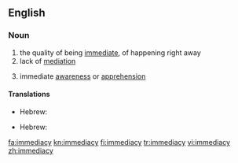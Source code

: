 ==English==
===Noun===
{{en-noun|immediacies}}
# the quality of being [[immediate]], of happening right away
# lack of [[mediation]]
# {{philosophy}} immediate [[awareness]] or [[apprehension]]

====Translations====
{{trans-top|the quality of being immediate}}
* Hebrew: {{t|he|מיידיות|f|tr=miyadiyút}}
{{trans-mid}}
{{trans-bottom}}

{{trans-top|lack of mediation}}
* Hebrew: {{t|he|אי-אמצעיות|f|tr=í-emtza'iyút}}
{{trans-mid}}
{{trans-bottom}}

[[fa:immediacy]]
[[kn:immediacy]]
[[fi:immediacy]]
[[tr:immediacy]]
[[vi:immediacy]]
[[zh:immediacy]]
